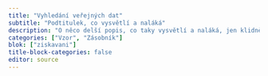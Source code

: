 ```yaml
---
title: "Vyhledání veřejných dat"
subtitle: "Podtitulek, co vysvětlí a naláká"
description: "O něco delší popis, co taky vysvětlí a naláká, jen klidně na celý řádek"
categories: ["Vzor", "Zásobník"]
blok: ["ziskavani"]
title-block-categories: false
editor: source
---
```

